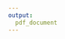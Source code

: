 ```yaml
---
output:
  pdf_document
---
```


\begin{centering}

\vspace{2.5cm}

\Huge

{\bf This is the title of my thesis}

\vspace{1.5cm}

\Large
KINIF Pierrick

\vspace{1.5cm}


\normalsize
A thesis submitted for the Master's Degree in Business Management and Administration,\\
Finance Specialisation


\vspace{0.5cm}

\includegraphics[width=0.4\textwidth]{figures/UNamur.png}


\vspace{0.5cm}

\normalsize
Supervised by:\\
\vspace{0.5cm}
Professor BEREAU Sopie\\
Professor GNABO Koudou Jean-Yves

\vspace{1.5cm}



\vfill
\normalsize

Faculty of Economics, Social Sciences and Business Administration\\
University of Namur, Belgium\\
May 2018



\end{centering}
